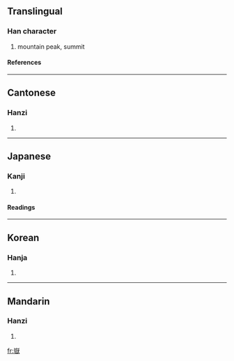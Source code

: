 {{see|岳}}

==Translingual==
===Han character===
{{Han char|rn=46|rad=山|as=14|sn=17|four=2223<sub>4</sub>|canj=山大竹大 (UKHK)}}
# mountain peak, summit
====References====
{{Han ref|kx=0321.280|dkj=08566|dj=0621.290|hdz=10803.040|uh=5DBD|ud=23997|bh=C0AE|bd=49326}}
----
==Cantonese==
===Hanzi===
{{yue-hanzi|jyut=|y=ngok6}}
# {{defn|Cantonese}}
----
==Japanese==
===Kanji===
{{ja-kanji|grade=|rs=山14}}
# {{defn|Japanese}} 
====Readings====
{{ja-readings|on=[[がく]] (gaku)|kun=[[たけ]] (take)}}
----
==Korean==
===Hanja===
{{ko-hanja|hangeul=악|rv=ak|mr=ak}}
# {{defn|Korean}}
----
==Mandarin==
===Hanzi===
{{cmn-hanzi|pin=[[guī]] (gui1), [[yuè]] (yue4)|wg=kuei<sup>1</sup>, yüeh<sup>4</sup>}}
# {{defn|Mandarin}}

[[fr:嶽]]